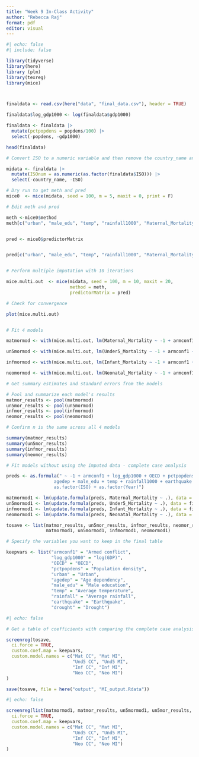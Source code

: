 ```yaml
---
title: "Week 9 In-Class Activity"
author: "Rebecca Raj"
format: pdf
editor: visual
---
```


```r

#| echo: false
#| include: false

library(tidyverse)
library(here)
library (plm)
library(texreg)
library(mice)



finaldata <- read.csv(here("data", "final_data.csv"), header = TRUE)

finaldata$log_gdp1000 <- log(finaldata$gdp1000)

finaldata <- finaldata |>
  mutate(pctpopdens = popdens/100) |>
  select(-popdens, -gdp1000)

head(finaldata)

# Convert ISO to a numeric variable and then remove the country_name and ISO character columns from dataset

midata <- finaldata |>
  mutate(ISOnum = as.numeric(as.factor(finaldata$ISO))) |>
  select(-country_name, -ISO)

# Dry run to get meth and pred
mice0  <- mice(midata, seed = 100, m = 5, maxit = 0, print = F)

# Edit meth and pred

meth <-mice0$method
meth[c("urban", "male_edu", "temp", "rainfall1000", "Maternal_Mortality", "Infant_Mortality", "Neonatal_Mortality", "Under5_Mortality", "log_gdp1000", "pctpopdens")] <- "2l.lmer"


pred <- mice0$predictorMatrix


pred[c("urban", "male_edu", "temp", "rainfall1000", "Maternal_Mortality", "Infant_Mortality", "Neonatal_Mortality", "Under5_Mortality", "log_gdp1000", "pctpopdens"), "ISOnum"] <- -2


# Perform multiple imputation with 10 iterations 

mice.multi.out  <- mice(midata, seed = 100, m = 10, maxit = 20,
                        method = meth,
                        predictorMatrix = pred)

# Check for convergence

plot(mice.multi.out)


# Fit 4 models

matmormod <- with(mice.multi.out, lm(Maternal_Mortality ~ -1 + armconf1 + log_gdp1000 + OECD + pctpopdens + urban + agedep + male_edu + temp + rainfall1000 + earthquake + drought + as.factor(ISOnum) + as.factor(Year)))

un5mormod <- with(mice.multi.out, lm(Under5_Mortality ~ -1 + armconf1 + log_gdp1000 + OECD + pctpopdens + urban + agedep + male_edu + temp + rainfall1000 + earthquake + drought + as.factor(ISOnum) + as.factor(Year)))

infmormod <- with(mice.multi.out, lm(Infant_Mortality ~ -1 + armconf1 + log_gdp1000 + OECD + pctpopdens + urban + agedep + male_edu + temp + rainfall1000 + earthquake + drought + as.factor(ISOnum) + as.factor(Year)))

neomormod <- with(mice.multi.out, lm(Neonatal_Mortality ~ -1 + armconf1 + log_gdp1000 + OECD + pctpopdens + urban + agedep + male_edu + temp + rainfall1000 + earthquake + drought + as.factor(ISOnum) + as.factor(Year)))

# Get summary estimates and standard errors from the models

# Pool and summarize each model's results
matmor_results <- pool(matmormod)
un5mor_results <- pool(un5mormod)
infmor_results <- pool(infmormod)
neomor_results <- pool(neomormod)

# Confirm n is the same across all 4 models

summary(matmor_results)
summary(un5mor_results)
summary(infmor_results)
summary(neomor_results)

# Fit models without using the imputed data - complete case analysis

preds <- as.formula(" ~ -1 + armconf1 + log_gdp1000 + OECD + pctpopdens + urban + 
                  agedep + male_edu + temp + rainfall1000 + earthquake + drought + 
                  as.factor(ISO) + as.factor(Year)")

matmormod1 <- lm(update.formula(preds, Maternal_Mortality ~ .), data = finaldata)
un5mormod1 <- lm(update.formula(preds, Under5_Mortality ~ .), data = finaldata)
infmormod1 <- lm(update.formula(preds, Infant_Mortality ~ .), data = finaldata)
neomormod1 <- lm(update.formula(preds, Neonatal_Mortality ~ .), data = finaldata)

tosave <- list(matmor_results, un5mor_results, infmor_results, neomor_results, 
               matmormod1, un5mormod1, infmormod1, neomormod1)

# Specify the variables you want to keep in the final table

keepvars <- list("armconf1" = "Armed conflict",
                 "log_gdp1000" = "log(GDP)",
                 "OECD" = "OECD",
                 "pctpopdens" = "Population density",
                 "urban" = "Urban",
                 "agedep" = "Age dependency",
                 "male_edu" = "Male education",
                 "temp" = "Average temperature",
                 "rainfall" = "Average rainfall",
                 "earthquake" = "Earthquake",
                 "drought" = "Drought")


```

```r
#| echo: false

# Get a table of coefficients with comparing the complete case analysis and the MI based analysis

screenreg(tosave,
  ci.force = TRUE,
  custom.coef.map = keepvars,
  custom.model.names = c("Mat CC", "Mat MI",
                         "Und5 CC", "Und5 MI",
                         "Inf CC", "Inf MI",
                         "Neo CC", "Neo MI")
)

save(tosave, file = here("output", "MI_output.Rdata"))
```

```r
#| echo: false

screenreg(list(matmormod1, matmor_results, un5mormod1, un5mor_results, infmormod1, infmor_results, neomormod1, neomor_results),
  ci.force = TRUE,
  custom.coef.map = keepvars,
  custom.model.names = c("Mat CC", "Mat MI",
                         "Und5 CC", "Und5 MI",
                         "Inf CC", "Inf MI",
                         "Neo CC", "Neo MI")
)


```

```         
```

```         
```
